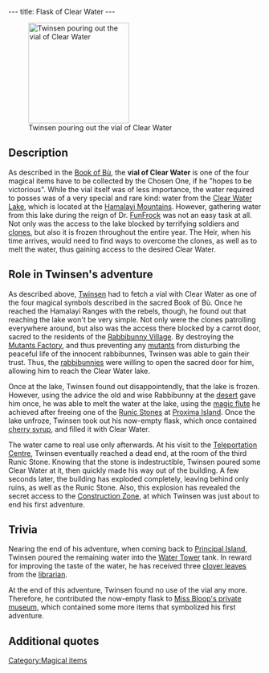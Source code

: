 ---
title: Flask of Clear Water
---

[[Image:11_runestone_clear_warer.gif|right|200px|thumb|Twinsen pouring out the vial of Clear Water]]

{{Quote|
Quote= Flask of Clear Water. With this magical symbol, you have just earned the fourth level of power.|
Character=Official description}}

==Description==
As described in the [[Book of Bù]], the '''vial of Clear Water''' is one of the four magical items have to be collected by the Chosen One, if he "hopes to be victorious". While the vial itself was of less importance, the water required to posses was of a very special and rare kind: water from the [[Clear Water Lake]], which is located at the [[Hamalayi Mountains]]. However, gathering water from this lake during the reign of Dr. [[FunFrock]] was not an easy task at all. Not only was the access to the lake blocked by terrifying soldiers and [[clones]], but also it is frozen throughout the entire year. The Heir, when his time arrives, would need to find ways to overcome the clones, as well as to melt the water, thus gaining access to the desired Clear Water.

==Role in Twinsen's adventure==
As described above, [[Twinsen]] had to fetch a vial with Clear Water as one of the four magical symbols described in the sacred Book of Bù. Once he reached the Hamalayi Ranges with the rebels, though, he found out that reaching the lake won't be very simple. Not only were the clones patrolling everywhere around, but also was the access there blocked by a carrot door, sacred to the residents of the [[Rabbibunny Village]]. By destroying the [[Mutants Factory]], and thus preventing any [[mutants]] from disturbing the peaceful life of the innocent rabbibunnes, Twinsen was able to gain their trust. Thus, the [[rabbibunnies]] were willing to open the sacred door for him, allowing him to reach the Clear Water lake.

Once at the lake, Twinsen found out disappointendly, that the lake is frozen. However, using the advice the old and wise Rabbibunny at the [[White Leaf Desert|desert]] gave him once, he was able to melt the water at the lake, using the [[magic flute]] he achieved after freeing one of the [[Runic Stones]] at [[Proxima Island]]. Once the lake unfroze, Twinsen took out his now-empty flask, which once contained [[cherry syrup]], and filled it with Clear Water.

The water came to real use only afterwards. At his visit to the [[Teleportation Centre]], Twinsen eventually reached a dead end, at the room of the third Runic Stone. Knowing that the stone is indestructible, Twinsen poured some Clear Water at it, then quickly made his way out of the building. A few seconds later, the building has exploded completely, leaving behind only ruins, as well as the Runic Stone. Also, this explosion has revealed the secret access to the [[Construction Zone]], at which Twinsen was just about to end his first adventure.

==Trivia==
Nearing the end of his adventure, when coming back to [[Principal Island]], Twinsen poured the remaining water into the [[Water Tower]] tank. In reward for improving the taste of the water, he has received three [[clover leaves]] from the [[librarian]].

At the end of this adventure, Twinsen found no use of the vial any more. Therefore, he contributed the now-empty flask to [[Miss Bloop's private museum]], which contained some more items that symbolized his first adventure.

==Additional quotes==
{{Quote|
Quote=You've just earned the fourth level of Magic by filling up your flask with Clear Water.|
Character=When Twinsen filled the flask with clear water}}
{{Quote|
Quote=The day will come when someone from the present or future species will rise up and say, 'This world is mine from now on, and the key to all powers belongs to me!' This day will surely come because avarice and violence harbor in the hearts of all species of the universe. If the peril on this day is too great, the Chosen One will come forth. He will rise up against the tyrant and overthrow him. He will free and reunite the people, because throughout the years, the Chosen One's ancestors will have prepared him for his victory. They will have left information and weapons in his dwelling. The Chosen One, also known as the Heir, will, however, have to gather together four magical symbols if he hopes to be victorious: the Tunic, the Book of Bש, Sendell's Medallion and a Flask of Clear Water. On the day of peril Sendell will visit the Heir in his sleep and announce the coming of the final combat. The Heir will then have to go to the Well of Sendell where the goddess will endow her powers on him!|
Character=From the Book of Bù}}
{{Quote|
Quote= I'll give you my guitar in exchange for the flute that you possess Twinsen, beforehand, though, you will have play it next to the Clear Water Lake in order to obtain the 4th magical symbol.|
Character=The old rabbibunnny in the desert}}
{{Quote|
Quote= Did you know that there is a Clear Water lake very near here. It is located close to the Door of the Sacred Carrot and it has a close connection with a prophecy.|
Character=A rabbibunny in the Rabbibunnies Village}}
{{Quote|
Quote= I am Raymond-the-Elf, to show my gratitude, I will indicate the location of the Clear Water Lake to you. It is to the North-West, in the Hamalayi mountains (look on your Holomap). If you play the flute there, you will find an important element of the prophecy. And if you have a membership card you can show me, I've something else for you.|
Character=[[Raymond the Elf]]}}
{{Quote|
Quote=Vial which once contained the Clear Water.|
Character=A sign at Miss Bloop's Private Museum}}

[[Category:Magical items]]